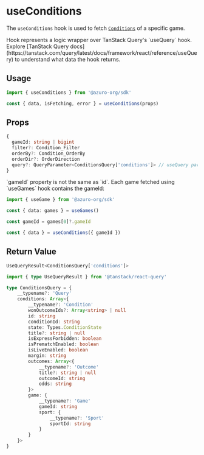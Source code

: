 
# useConditions

The `useConditions` hook is used to fetch [`Conditions`](/knowledge-hub/how-azuro-works/components/conditions) of a specific game.

<Callout type="info">
Hook represents a logic wrapper over TanStack Query's `useQuery` hook. Explore [TanStack Query docs](https://tanstack.com/query/latest/docs/framework/react/reference/useQuery) to understand what data the hook returns.
</Callout>

## Usage

```ts
import { useConditions } from '@azuro-org/sdk'

const { data, isFetching, error } = useConditions(props)
```

## Props

```ts
{
  gameId: string | bigint
  filter?: Condition_Filter
  orderBy?: Condition_OrderBy
  orderDir?: OrderDirection
  query?: QueryParameter<ConditionsQuery['conditions']> // useQuery params
}
```

<Callout type="warning">
  `gameId` property is not the same as `id`. Each game fetched using `useGames` hook contains the gameId:

  ```ts
  import { useGame } from '@azuro-org/sdk'

  const { data: games } = useGames()

  const gameId = games[0]?.gameId

  const { data } = useConditions({ gameId })
  ```
</Callout>

## Return Value

```ts
UseQueryResult<ConditionsQuery['conditions']>
```

```ts
import { type UseQueryResult } from '@tanstack/react-query'

type ConditionsQuery = {
    __typename?: 'Query'
    conditions: Array<{
        __typename?: 'Condition'
        wonOutcomeIds?: Array<string> | null
        id: string
        conditionId: string
        state: Types.ConditionState
        title?: string | null
        isExpressForbidden: boolean
        isPrematchEnabled: boolean
        isLiveEnabled: boolean
        margin: string
        outcomes: Array<{
            __typename?: 'Outcome'
            title?: string | null
            outcomeId: string
            odds: string
        }>
        game: {
            __typename?: 'Game'
            gameId: string
            sport: {
                __typename?: 'Sport'
                sportId: string
            }
        }
    }>
}
```
